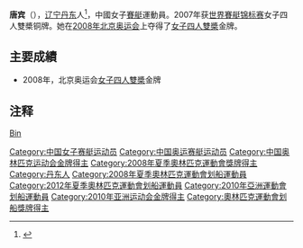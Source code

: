 {{MedalTableTop}}
{{MedalCountry | {{CHN}} }}
{{MedalSport | 女子[[賽艇|賽艇]]}}
{{MedalGold| [[2008年夏季奧林匹克運動會|2008年北京]] | [[2008年夏季奧林匹克運動會賽艇比賽|四人雙槳]]}}
{{MedalBottom}}
'''唐宾'''（{{bd|1986年|4月25日|catIdx=Tang Bin}}），[[辽宁省|辽宁]][[丹东市|丹东]]人<ref>{{cite web|url=http://www.lnddbs.com/newsnr.aspx?id=3601&a=s|title=市20名各界精英荣获“最美丹东人”称号|publisher=丹东广播网|date=2008-11-13|accessdate=2010-07-30|language=Zh-hans}}{{dead link|date=2017年12月 |bot=InternetArchiveBot |fix-attempted=yes }}</ref>，中國女子[[賽艇|賽艇]]運動員。2007年获[[世界賽艇锦标赛|世界賽艇锦标赛]]女子四人雙槳铜牌。她在[[2008年北京奥运会|2008年北京奥运会]]上夺得了[[2008年夏季奧林匹克運動會賽艇比賽|女子四人雙槳]]金牌。

==主要成績==
*2008年，北京奥运会[[2008年夏季奧林匹克運動會賽艇比賽|女子四人雙槳]]金牌

== 注释 ==
<references/>

{{奥林匹克运动会赛艇比赛女子四人双桨冠军}}
{{DEFAULTSORT:Tang Bin}}
[[Category:中国女子赛艇运动员|Category:中国女子赛艇运动员]]
[[Category:中国奥运赛艇运动员|Category:中国奥运赛艇运动员]]
[[category:唐姓|Bin]]
[[Category:中国奥林匹克运动会金牌得主|Category:中国奥林匹克运动会金牌得主]]
[[Category:2008年夏季奧林匹克運動會獎牌得主|Category:2008年夏季奧林匹克運動會獎牌得主]]
[[Category:丹东人|Category:丹东人]]
[[Category:2008年夏季奧林匹克運動會划船運動員|Category:2008年夏季奧林匹克運動會划船運動員]]
[[Category:2012年夏季奧林匹克運動會划船運動員|Category:2012年夏季奧林匹克運動會划船運動員]]
[[Category:2010年亞洲運動會划船運動員|Category:2010年亞洲運動會划船運動員]]
[[Category:2010年亚洲运动会金牌得主|Category:2010年亚洲运动会金牌得主]]
[[Category:奧林匹克運動會划船獎牌得主|Category:奧林匹克運動會划船獎牌得主]]